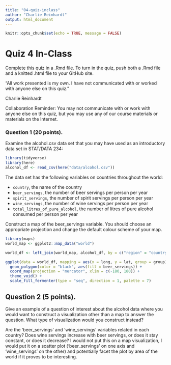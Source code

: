 ```yaml
---
title: "04-quiz-inclass"
author: "Charlie Reinhardt"
output: html_document
---
```


```r
knitr::opts_chunk$set(echo = TRUE, message = FALSE)
```

# Quiz 4 In-Class

Complete this quiz in a .Rmd file. To turn in the quiz, push both a .Rmd file and a knitted .html file to your GitHub site.

“All work presented is my own. I have not communicated with or worked with anyone else on this quiz.”

Charlie Reinhardt

Collaboration Reminder: You may not communicate with or work with anyone else on this quiz, but you may use any of our course materials or materials on the Internet.



### Question 1 (20 points). 

Examine the alcohol.csv data set that you may have used as an introductory data set in STAT/DATA 234:

```r
library(tidyverse)
library(here)
alcohol_df <- read_csv(here("data/alcohol.csv"))
```

The data set has the following variables on countries throughout the world:

- `country`, the name of the country
- `beer_servings`, the number of beer servings per person per year
- `spirit_servings`, the number of spirit servings per person per year
- `wine_servings`, the number of wine servings per person per year
- `total_litres_of_pure_alcohol`, the number of litres of pure alcohol consumed per person per year

Construct a map of the beer_servings variable. You should choose an appropriate projection and change the default colour scheme of your map.

```r
library(maps)
world_map <- ggplot2::map_data("world")
```

```r
world_df <- left_join(world_map, alcohol_df, by = c("region" = "country"))
```

```r
ggplot(data = world_df, mapping = aes(x = long, y = lat, group = group)) + 
  geom_polygon(color = "black", aes(fill = beer_servings)) + 
  coord_map(projection = "mercator", xlim = c(-180, 180)) + 
  theme_void() + 
  scale_fill_fermenter(type = "seq", direction = 1, palette = 7)
```



## Question 2 (5 points). 

Give an example of a question of interest about the alcohol data where you would want to construct a visualization other than a map to answer the question. What type of visualization would you construct instead?

Are the 'beer_servings' and 'wine_servings' variables related in each country? Does wine servings increase with beer servings, or does it stay constant, or does it decrease? I would not put this on a map visualization, I would put it on a scatter plot ('beer_servings' on one axis and 'wine_servings' on the other) and potentially facet the plot by area of the world if it proves to be interesting.


